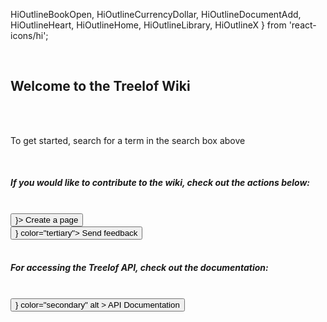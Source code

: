   HiOutlineBookOpen,
  HiOutlineCurrencyDollar,
  HiOutlineDocumentAdd,
  HiOutlineHeart,
  HiOutlineHome,
  HiOutlineLibrary,
  HiOutlineX
} from 'react-icons/hi';

<br />

## Welcome to the Treelof Wiki

<br />

<TreelofIcon width={150} height={150} />

<br />

To get started, search for a term in the search box above

<br />

##### If you would like to contribute to the wiki, check out the actions below:

<br />
<Button startIcon={<HiOutlineDocumentAdd className="text-lg" />}>
  Create a page
</Button>
<br />
<Button startIcon={<HiOutlineHeart className="text-lg" />} color="tertiary">
  Send feedback
</Button>
<br />
<br />

##### For accessing the Treelof API, check out the documentation:

<br />
<Button
  startIcon={<HiOutlineLibrary className="text-lg" />}
  color="secondary"
  alt
>
  API Documentation
</Button>

